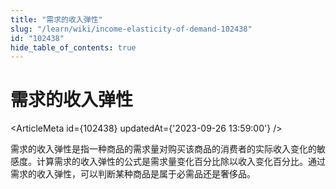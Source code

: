 ```yaml
---
title: "需求的收入弹性"
slug: "/learn/wiki/income-elasticity-of-demand-102438"
id: "102438"
hide_table_of_contents: true
---
```



# 需求的收入弹性

<ArticleMeta id={102438} updatedAt={'2023-09-26 13:59:00'} />
<div className='border-solid border-b border-t-0 my-4 border-[var(--ifm-color-gray-300)]' />

需求的收入弹性是指一种商品的需求量对购买该商品的消费者的实际收入变化的敏感度。计算需求的收入弹性的公式是需求量变化百分比除以收入变化百分比。通过需求的收入弹性，可以判断某种商品是属于必需品还是奢侈品。
